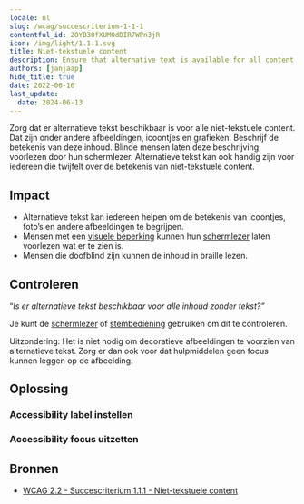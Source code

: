 ```yaml
---
locale: nl
slug: /wcag/succescriterium-1-1-1
contentful_id: 2OYB3OfXUMOdDIR7WPn3jR
icon: /img/light/1.1.1.svg
title: Niet-tekstuele content
description: Ensure that alternative text is available for all content without text.
authors: [janjaap]
hide_title: true
date: 2022-06-16
last_update:
  date: 2024-06-13
---
```


<Hero
  title="Niet-tekstuele content"
  image="/img/light/1.1.1.svg"
  alt="WCAG 1.1.1 icon"
  prefix="Succescriterium 1.1.1"
  suffix="Niveau A"
/>

Zorg dat er alternatieve tekst beschikbaar is voor alle niet-tekstuele content. Dat zijn onder andere afbeeldingen, icoontjes en grafieken. Beschrijf de betekenis van deze inhoud. Blinde mensen laten deze beschrijving voorlezen door hun schermlezer. Alternatieve tekst kan ook handig zijn voor iedereen die twijfelt over de betekenis van niet-tekstuele content.

## Impact

- Alternatieve tekst kan iedereen helpen om de betekenis van icoontjes, foto’s en andere afbeeldingen te begrijpen.
- Mensen met een [visuele beperking](/nl/artikelen/beperkingen/visueel) kunnen hun [schermlezer](/nl/stats/schermlezer) laten voorlezen wat er te zien is.
- Mensen die doofblind zijn kunnen de inhoud in braille lezen.

## Controleren

“*Is er alternatieve tekst beschikbaar voor alle inhoud zonder tekst?”*

Je kunt de [schermlezer](/nl/stats/schermlezer) of [stembediening](/nl/stats/stembediening) gebruiken om dit te controleren.

Uitzondering: Het is niet nodig om decoratieve afbeeldingen te voorzien van alternatieve tekst. Zorg er dan ook voor dat hulpmiddelen geen focus kunnen leggen op de afbeelding.

## Oplossing

### Accessibility label instellen

<CodeSample id="accessibility-label" locale="nl"/>

### Accessibility focus uitzetten

<CodeSample id="accessibility-focusable" locale="nl"/>

## Bronnen

- [WCAG 2.2 - Succescriterium 1.1.1 - Niet-tekstuele content](https://www.w3.org/Translations/WCAG22-nl/#niet-tekstuele-content)

